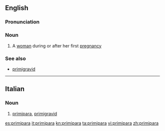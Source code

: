 ==English==

===Pronunciation===
{{rfap|UK|UK}}
{{rfap|US|US}}

===Noun===
{{en-noun|pl2=primiparae}}

# A [[woman]] during or after her first [[pregnancy]]

===See also===
*[[primigravid]]

----

==Italian==

===Noun===
{{it-noun|primipar|f|a|e}}

# [[#English|primipara]], [[primigravid]]

[[es:primipara]]
[[it:primipara]]
[[kn:primipara]]
[[ta:primipara]]
[[vi:primipara]]
[[zh:primipara]]